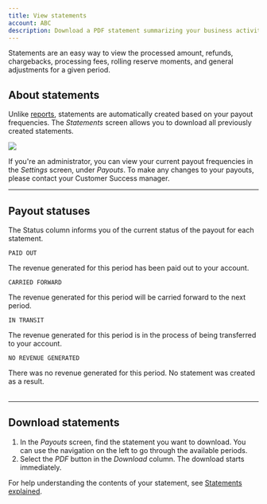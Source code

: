 ```yaml
---
title: View statements
account: ABC
description: Download a PDF statement summarizing your business activity and payouts.
---
```



Statements are an easy way to view the processed amount, refunds, chargebacks, processing fees, rolling reserve moments, and general adjustments for a given period.

## About statements

Unlike [reports](/display/DOCS/Generate+reports), statements are automatically created based on your payout frequencies. The _Statements_ screen allows you to download all previously created statements.

<img src="/docs/TheHub/View statements/1-hub-statements.png"/>

<TipBox variant="info">

If you're an administrator, you can view your current payout frequencies in the _Settings_ screen, under _Payouts_. To make any changes to your payouts, please contact your Customer Success manager.

</TipBox>

---

## Payout statuses

The Status column informs you of the current status of the payout for each statement.

<Table>
<TableHead headers={['Status', 'Description']} />
<TableBody>

<TableRow>
<TableCell>

`PAID OUT`

</TableCell>
<TableCell>

The revenue generated for this period has been paid out to your account.

</TableCell>
</TableRow>

<TableRow>
<TableCell>

`CARRIED FORWARD`

</TableCell>
<TableCell>

The revenue generated for this period will be carried forward to the next period.

</TableCell>
</TableRow>

<TableRow>
<TableCell>

`IN TRANSIT`

</TableCell>
<TableCell>

The revenue generated for this period is in the process of being transferred to your account.

</TableCell>
</TableRow>

<TableRow>
<TableCell>

`NO REVENUE GENERATED`

</TableCell>
<TableCell>

There was no revenue generated for this period.
No statement was created as a result.

</TableCell>
</TableRow>

</TableBody>
</Table>

---

## Download statements

1.  In the _Payouts_ screen, find the statement you want to download. You can use the navigation on the left to go through the available periods.
2.  Select the _PDF_ button in the _Download_ column. The download starts immediately.

<TipBox variant="info">

For help understanding the contents of your statement, see [Statements explained](/display/DOCS/Statements+explained).

</TipBox>